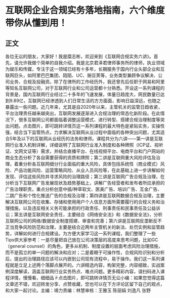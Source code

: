 # 互联网企业合规实务落地指南，六个维度带你从懂到用！
## 正文
各位无讼的朋友，大家好！我是糜志彬，欢迎来到《互联网合规实务六讲》。首先，请允许我做个简单的自我介绍。我是北京君泽君律师事务所的律师，执业领域为娱乐和传媒，专注于这一领域已经有十多年，长期服务于国内行业头部企业和互联网巨头，如阿里巴巴集团、陌陌、UC、豌豆荚等，业务类型兼顾争议解决、公司业务、合规及投融资。除了在律所的工作经历外，我还曾先后任职于网易和阿里等知名互联网公司，对于互联网行业和公司运营都十分熟悉。开设这一系列课程的背景是，国内互联网行业经过二十多年的飞速发展，体量日趋庞大，网民数量已达到9.89亿，互联网已经渗透到人们日常生活的方方面面，影响日益深远，也随之暴露出一些问题。近几年来，尤其是自2020年以来，主管机关的监管日趋收紧，平台治理责任越来越突出，互联网发展逐渐进入合规治理的常态化新阶段。在此情况下，很多互联网公司都面临着调整运营模式、进行转型、搭建合规治理制度等突出问题。点击图片，即可跳转详情页这一系列课程的最大特色是紧贴实务，实操性强，结合当下监管热点，力求解决互联网从业过程中面临的各种突出问题，尤其适合5年及以下的互联网从业经历的法务和律师。课程共分为六讲——第一讲是互联网行业准入机制详解，详细说明了互联网行业准入制度和各种牌照（ICP证、视听证、文网文证等）需求，并结合直播平台、在线视频平台、电商平台和门户网站的商业生态分析了各自需要获得的资质和牌照；第二讲是互联网重大风险评估及治理，着重分析各互联网细分行业面临的重大风险，具体包括系统性（商业模式）风险、产品功能风险、运营策略风险、从业人员风险等，在此基础上进一步讲解如何发现、评估这些风险并寻求风险的治理路径；第三讲是互联网广告合规及治理，在分析当下互联网广告发展现状及趋势基础上，讲解广告经营者和发布者所应承担的广告治理职责，重点分析创意中插/种草软文、医美广告、培训广告、互金广告、二跳广告和个性化推送广告的合规及治理；第四讲是互联网数据合规及治理，主要解决互联网公司在收集、存储和使用用户个人信息方面所需要履行的合规义务和治理措施，以及违反相关义务可能承担的行政责任、刑事责任和民事责任及公益诉讼；第五讲是互联网安全责任，主要结合《网络安全法》和《数据安全法》，分析互联网公司的网络/数据安全制度搭建、审查和完善；第六讲是互联网反垄断反不正当竞争风险防范和治理，主要是结合近两年主管机关的新法、处罚实例和监管趋势，详解如何进行合规建设。为方便大家学习这一系列课程，我们整理了一些Tips供大家参考：一是尽量把自己放在公司决策层的高度来思考问题，比如GC（general counsel）的角色，更多从机制、制度设置的层面考虑风险治理措施，而不是孤立的单一问题的解决和应对；二是着眼于可操作性，合规风险识别和分析后，提出的治理路径应该可以内嵌到公司现有流程中，易于操作。我们这一系列课程就是立足上述两个落脚点展开的。六讲精选内容，构架完整，内容细致，实战案例深度解读，涵盖互联网行业实务热点、难点问题。更多精彩内容，请扫码进入课程详情，慢慢看，细细品☟点击图片，即可跳转详情页无讼小编：如果您觉得这篇文章还不错，欢迎转发分享、点赞收藏，您也可以在下方评论区留下自己的观点，和大家一起讨论。主编：靖力责编：林慧审核：王雅玉 陈丽娟 刘逸凡 张野